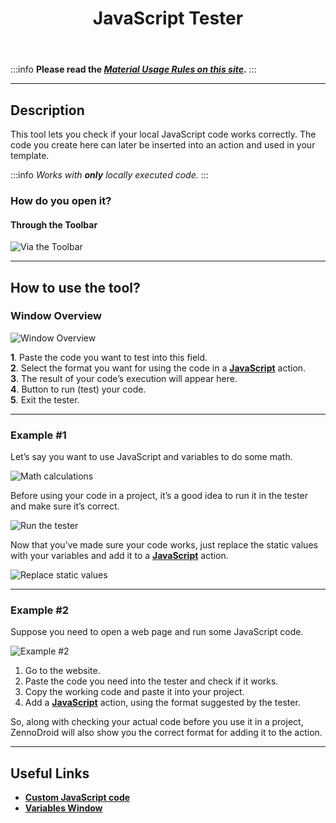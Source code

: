 ﻿---
sidebar_position: 8
title: JavaScript Tester
description: Checking the correctness of your local JS code.
---
:::info **Please read the [*Material Usage Rules on this site*](../Disclaimer).**
:::
_______________________________________________   
## Description  
This tool lets you check if your local JavaScript code works correctly. The code you create here can later be inserted into an action and used in your template.

:::info *Works with **only** locally executed code.*
:::
### How do you open it?  
#### Through the Toolbar  
![Via the Toolbar](./assets/Java_Tester/Java_Tester_pic1.png)   

_______________________________________________  
## How to use the tool?  
### Window Overview  
![Window Overview](./assets/Java_Tester/Java_Tester_pic2.png)  

**1**. Paste the code you want to test into this field.  
**2**. Select the format you want for using the code in a [**JavaScript**](../Project%20Editor/CustomCode/JS) action.  
**3**. The result of your code’s execution will appear here.  
**4**. Button to run (test) your code.  
**5**. Exit the tester.  
_______________________________________________
### Example #1  
Let’s say you want to use JavaScript and variables to do some math.

![Math calculations](./assets/Java_Tester/Java_Tester_pic3.png)  

Before using your code in a project, it’s a good idea to run it in the tester and make sure it’s correct.

![Run the tester](./assets/Java_Tester/Java_Tester_pic4.png)  

Now that you’ve made sure your code works, just replace the static values with your variables and add it to a [**JavaScript**](../Project%20Editor/CustomCode/JS) action.

![Replace static values](./assets/Java_Tester/Java_Tester_pic5.png)  
_______________________________________________
### Example #2  
Suppose you need to open a web page and run some JavaScript code.

![Example #2](./assets/Java_Tester/Java_Tester_pic6.png)  

1. Go to the website.  
2. Paste the code you need into the tester and check if it works.  
3. Copy the working code and paste it into your project.  
4. Add a [**JavaScript**](../Project%20Editor/CustomCode/JS) action, using the format suggested by the tester.  

So, along with checking your actual code before you use it in a project, ZennoDroid will also show you the correct format for adding it to the action.
_______________________________________________  
## Useful Links  
- [**Custom JavaScript code**](../Project%20Editor/CustomCode/JS)  
- [**Variables Window**](../pm/Interface/Variables)